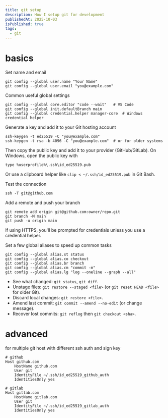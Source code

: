 ```yaml
---
title: git setup
description: How I setup git for development
publishedAt: 2025-10-03
isPublished: true
tags:
  - git
---
```


# basics

Set name and email

```shell
git config --global user.name "Your Name"
git config --global user.email "you@example.com"
```
Common useful global settings

```shell
git config --global core.editor "code --wait"   # VS Code
git config --global init.defaultBranch main
git config --global credential.helper manager-core  # Windows credential helper
```

Generate a key and add it to your Git hosting account

```shell
ssh-keygen -t ed25519 -C "you@example.com"
ssh-keygen -t rsa -b 4096 -C "you@example.com"  # or for older systems
```

Then copy the public key and add it to your provider (GitHub/GitLab). On Windows, open the public key with

```shell
type %userprofile%\.ssh\id_ed25519.pub
```

Or use a clipboard helper like `clip < ~/.ssh/id_ed25519.pub` in Git Bash.

Test the connection

```shell
ssh -T git@github.com
```

Add a remote and push your branch

```shell
git remote add origin git@github.com:owner/repo.git
git branch -M main
git push -u origin main
```

If using HTTPS, you'll be prompted for credentials unless you use a credential helper.

Set a few global aliases to speed up common tasks

```shell
git config --global alias.st status
git config --global alias.co checkout
git config --global alias.br branch
git config --global alias.cm "commit -m"
git config --global alias.lg "log --oneline --graph --all"
```

- See what changed: `git status`, `git diff`.
- Unstage files: `git restore --staged <file>` (or `git reset HEAD <file>` for older Git).
- Discard local changes: `git restore <file>`.
- Amend last commit: `git commit --amend --no-edit` (or change message).
- Recover lost commits: `git reflog` then `git checkout <sha>`.

# advanced

for multiple git host with different ssh auth and sign key

```shell title="C://Users/username/.ssh/config"
# github
Host github.com
    HostName github.com
    User git
    IdentityFile ~/.ssh/id_ed25519_github_auth
    IdentitiesOnly yes

# gitlab
Host gitlab.com
    HostName gitlab.com
    User git
    IdentityFile ~/.ssh/id_ed25519_gitlab_auth
    IdentitiesOnly yes
```
